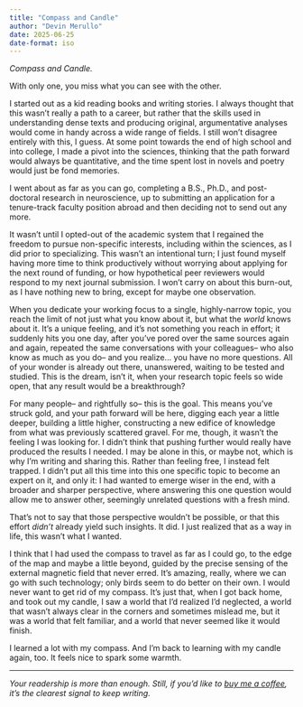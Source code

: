 ```yaml
---
title: "Compass and Candle"
author: "Devin Merullo"
date: 2025-06-25
date-format: iso
---
```


*Compass and Candle.*

With only one, you miss what you can see with the other. 

I started out as a kid reading books and writing stories. I always thought that this wasn't really a path to a career, but rather that the skills used in understanding dense texts and producing original, argumentative analyses would come in handy across a wide range of fields. I still won't disagree entirely with this, I guess. At some point towards the end of high school and into college, I made a pivot into the sciences, thinking that the path forward would always be quantitative, and the time spent lost in novels and poetry would just be fond memories. 

I went about as far as you can go, completing a B.S., Ph.D., and post-doctoral research in neuroscience, up to submitting an application for a tenure-track faculty position abroad and then deciding not to send out any more. 

It wasn't until I opted-out of the academic system that I regained the freedom to pursue non-specific interests, including within the sciences, as I did prior to specializing. This wasn't an intentional turn; I just found myself having more time to think productively without worrying about applying for the next round of funding, or how hypothetical peer reviewers would respond to my next journal submission. I won't carry on about this burn-out, as I have nothing new to bring, except for maybe one observation.

When you dedicate your working focus to a single, highly-narrow topic, you reach the limit of not just what you know about it, but what the *world* knows about it. It's a unique feeling, and it's not something you reach in effort; it suddenly hits you one day, after you've pored over the same sources again and again, repeated the same conversations with your colleagues-- who also know as much as you do-- and you realize... you have no more questions. All of your wonder is already out there, unanswered, waiting to be tested and studied. This is the dream, isn't it, when your research topic feels so wide open, that any result would be a breakthrough?

For many people-- and rightfully so-- this is the goal. This means you've struck gold, and your path forward will be here, digging each year a little deeper, building a little higher, constructing a new edifice of knowledge from what was previously scattered gravel. For me, though, it wasn't the feeling I was looking for. I didn't think that pushing further would really have produced the results I needed. I may be alone in this, or maybe not, which is why I'm writing and sharing this. Rather than feeling free, I instead felt trapped. I didn't put all this time into this one specific topic to become an expert on it, and only it: I had wanted to emerge wiser in the end, with a broader and sharper perspective, where answering this one question would allow me to answer other, seemingly unrelated questions with a fresh mind. 

That's not to say that those perspective wouldn't be possible, or that this effort *didn't* already yield such insights. It did. I just realized that as a way in life, this wasn't what I wanted. 

I think that I had used the compass to travel as far as I could go, to the edge of the map and maybe a little beyond, guided by the precise sensing of the external magnetic field that never erred. It's amazing, really, where we can go with such technology; only birds seem to do better on their own. I would never want to get rid of my compass. It's just that, when I got back home, and took out my candle, I saw a world that I'd realized I'd neglected, a world that wasn't always clear in the corners and sometimes mislead me, but it was a world that felt familiar, and a world that never seemed like it would finish.

I learned a lot with my compass. And I'm back to learning with my candle again, too. It feels nice to spark some warmth. 

---

*Your readership is more than enough. Still, if you'd like to [buy me a coffee](https://buymeacoffee.com/dmerullo){target="_blank"}, it’s the clearest signal to keep writing.*
